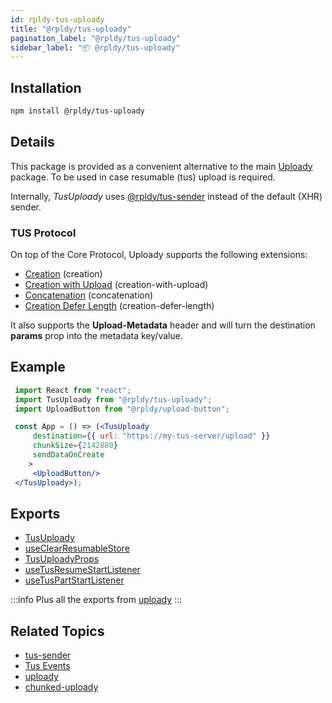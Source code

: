 ```yaml
---
id: rpldy-tus-uploady
title: "@rpldy/tus-uploady"
pagination_label: "@rpldy/tus-uploady"
sidebar_label: "📦 @rpldy/tus-uploady"
---
```


## Installation

```bash npm2yarn
npm install @rpldy/tus-uploady
```

## Details

This package is provided as a convenient alternative to the main [Uploady](../rpldy-uploady) package.
To be used in case resumable (tus) upload is required.

Internally, _TusUploady_ uses [@rpldy/tus-sender](../rpldy-tus-sender) instead of the default (XHR) sender.

### TUS Protocol

On top of the Core Protocol, Uploady supports the following extensions:

- [Creation](https://tus.io/protocols/resumable-upload.html#creation) (creation)
- [Creation with Upload](https://tus.io/protocols/resumable-upload.html#creation-with-upload) (creation-with-upload)
- [Concatenation](https://tus.io/protocols/resumable-upload.html#concatenation) (concatenation)
- [Creation Defer Length](https://tus.io/protocols/resumable-upload.html#upload-defer-length) (creation-defer-length)

It also supports the __Upload-Metadata__ header and will turn the destination __params__ prop into the metadata key/value.

## Example

```jsx title="TUS - Simple Example"
 import React from "react";
 import TusUploady from "@rpldy/tus-uploady";
 import UploadButton from "@rpldy/upload-button";

 const App = () => (<TusUploady
     destination={{ url: "https://my-tus-server/upload" }}
     chunkSize={2142880}
     sendDataOnCreate
	>
     <UploadButton/>
 </TusUploady>);
 ```

## Exports

* [TusUploady](../../api/providers/tus-uploady)
* [useClearResumableStore](../../api/hooks/useClearResumableStore)
* [TusUploadyProps](../../api/types#tusuploadyprops)
* [useTusResumeStartListener](../../api/hooks/useTusResumeStartListener)
* [useTusPartStartListener](../../api/hooks/useTusPartStartListener)

:::info
Plus all the exports from [uploady](../rpldy-uploady)
:::

## Related Topics

* [tus-sender](../rpldy-tus-sender)
* [Tus Events](../../api/events#tus-events)
* [uploady](../rpldy-uploady)
* [chunked-uploady](../rpldy-chunked-uploady)

